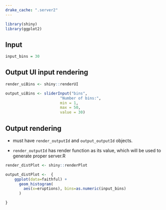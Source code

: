 ```yaml
---
drake_cache: ".server2"
---
```


```r
library(shiny)
library(ggplot2)
```

## Input 

```r
input_bins = 30

```

## Output UI input rendering

```r
render_uiBins <- shiny::renderUI
```

```r
output_uiBins <- sliderInput("bins",
                        "Number of bins:",
                        min = 1,
                        max = 50,
                        value = 30)
```


## Output rendering

  * must have `render_outputId` and `output_outputId` objects.
  
  * `render_outputId` has render function as its value, which will be used to generate proper server.R

```r
render_distPlot <- shiny::renderPlot
```

```r
output_distPlot <-  {
    ggplot(data=faithful) +
      geom_histogram(
        aes(x=eruptions), bins=as.numeric(input_bins)
      )

}

```

